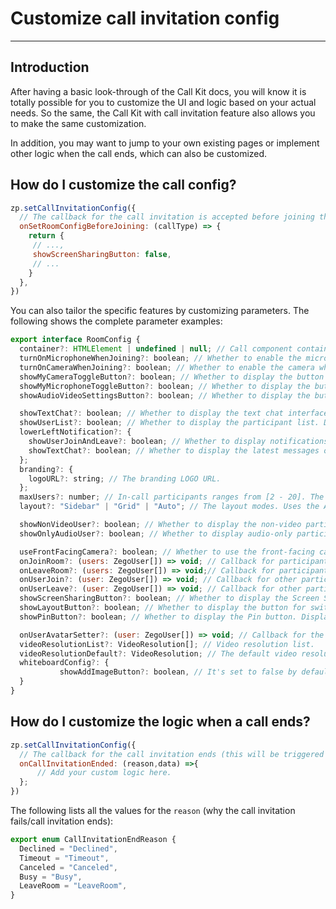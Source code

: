 # Customize call invitation config

- - -

## Introduction


After having a basic look-through of the Call Kit docs, you will know it is totally possible for you to customize the UI and logic based on your actual needs. So the same, the Call Kit with call invitation feature also allows you to make the same customization.

In addition, you may want to jump to your own existing pages or implement other logic when the call ends, which can also be customized.

## How do I customize the call config?

```javascript
zp.setCallInvitationConfig({
  // The callback for the call invitation is accepted before joining the room (a room is used for making a call), which can be used to set up the room config. The Call Kit enables you to join the room automatically, and the room config adapts according to the specific call type (ZegoInvitationType).
  onSetRoomConfigBeforeJoining: (callType) => {
    return {
     // ...,
     showScreenSharingButton: false,
     // ...
    }
  },
})
```

You can also tailor the specific features by customizing parameters. The following shows the complete parameter examples:

``` javascript
export interface RoomConfig {
  container?: HTMLElement | undefined | null; // Call component container. 
  turnOnMicrophoneWhenJoining?: boolean; // Whether to enable the microphone when joining the call. Enabled by default.
  turnOnCameraWhenJoining?: boolean; // Whether to enable the camera when joining the call. Enabled by default.
  showMyCameraToggleButton?: boolean; // Whether to display the button for toggling my camera. Displayed by default.
  showMyMicrophoneToggleButton?: boolean; // Whether to display the button for toggling my microphone. Displayed by default.
  showAudioVideoSettingsButton?: boolean; // Whether to display the button for audio and video settings. Displayed by default.

  showTextChat?: boolean; // Whether to display the text chat interface on the right side. Displayed by default.
  showUserList?: boolean; // Whether to display the participant list. Displayed by default. 
  lowerLeftNotification?: {
    showUserJoinAndLeave?: boolean; // Whether to display notifications on the lower left area when participants join and leave the room. Displayed by default.
    showTextChat?: boolean; // Whether to display the latest messages on the lower left area. Displayed by default.
  };
  branding?: {
    logoURL?: string; // The branding LOGO URL.
  };
  maxUsers?: number; // In-call participants ranges from [2 - 20]. The default value is unlimited.
  layout?: "Sidebar" | "Grid" | "Auto"; // The layout modes. Uses the Auto mode by default. 

  showNonVideoUser?: boolean; // Whether to display the non-video participants. Displayed by default. 
  showOnlyAudioUser?: boolean; // Whether to display audio-only participants. Displayed by default.

  useFrontFacingCamera?: boolean; // Whether to use the front-facing camera when joining the room. Uses a front-facing camera by default.
  onJoinRoom?: (users: ZegoUser[]) => void; // Callback for participants enter the prejoin view.
  onLeaveRoom?: (users: ZegoUser[]) => void;// Callback for participants exits the leaving view.
  onUserJoin?: (user: ZegoUser[]) => void; // Callback for other participants join the call.
  onUserLeave?: (user: ZegoUser[]) => void; // Callback for other participants leave the call. 
  showScreenSharingButton?: boolean; // Whether to display the Screen Sharing button. Displayed by default. 
  showLayoutButton?: boolean; // Whether to display the button for switching layouts. Displayed by default.
  showPinButton?: boolean; // Whether to display the Pin button. Displayed by default.

  onUserAvatarSetter?: (user: ZegoUser[]) => void; // Callback for the user avatar can be set. 
  videoResolutionList?: VideoResolution[]; // Video resolution list.
  videoResolutionDefault?: VideoResolution; // The default video resolution.
  whiteboardConfig?: {            
           showAddImageButton?: boolean, // It's set to false by default. To use this feature, activate the File Sharing feature, and then import the plugin. Otherwise, this prompt will occur: "Failed to add image, this feature is not supported."
  }
}
```


## How do I customize the logic when a call ends?

```javascript
zp.setCallInvitationConfig({
  // The callback for the call invitation ends (this will be triggered when the call invitation is refused/timed out/canceled/ended due to busy status.)
  onCallInvitationEnded: (reason,data) =>{
      // Add your custom logic here.
  };
})
```

The following lists all the values for the `reason` (why the call invitation fails/call invitation ends):
```ts
export enum CallInvitationEndReason {
  Declined = "Declined",
  Timeout = "Timeout",
  Canceled = "Canceled",
  Busy = "Busy",
  LeaveRoom = "LeaveRoom",
}
```
